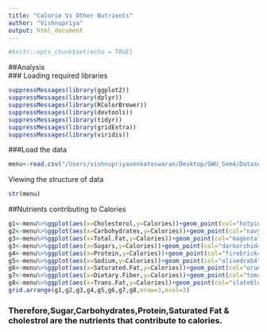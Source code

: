 ```yaml
---
title: "Calorie Vs Other Nutrients"
author: "Vishnupriya"
output: html_document
---
```


```r
#knitr::opts_chunk$set(echo = TRUE)
```

##Analysis  
### Loading required libraries  
```r
suppressMessages(library(ggplot2))
suppressMessages(library(dplyr))
suppressMessages(library(RColorBrewer))
suppressMessages(library(devtools))
suppressMessages(library(tidyr))
suppressMessages(library(gridExtra))
suppressMessages(library(viridis))
```  
  
###Load the data  
```r
menu<-read.csv("/Users/vishnupriyavenkateswaran/Desktop/GWU_Sem4/Datasets/Mc D/menu.csv")
```

Viewing the structure of data  
```r
str(menu)
```
  ##Nutrients contributing to Calories  
```r
g1<-menu%>%ggplot(aes(x=Cholesterol,y=Calories))+geom_point(col="hotpink")+geom_smooth(method="lm",col="hotpink")
g2<-menu%>%ggplot(aes(x=Carbohydrates,y=Calories))+geom_point(col="navyblue")+geom_smooth(method="lm",col="navyblue")
g3<-menu%>%ggplot(aes(x=Total.Fat,y=Calories))+geom_point(col="magenta")+geom_smooth(method="lm",col="magenta")
g3<-menu%>%ggplot(aes(x=Sugars,y=Calories))+geom_point(col="darkorchid4")+geom_smooth(method="lm",col="darkorchid4")
g4<-menu%>%ggplot(aes(x=Protein,y=Calories))+geom_point(col="firebrick4")+geom_smooth(method="lm",col="firebrick4")
g5<-menu%>%ggplot(aes(x=Sodium,y=Calories))+geom_point(col="olivedrab4")+geom_smooth(method="lm",col="olivedrab4")
g6<-menu%>%ggplot(aes(x=Saturated.Fat,y=Calories))+geom_point(col="orange4")+geom_smooth(method="lm",col="orange4")
g7<-menu%>%ggplot(aes(x=Dietary.Fiber,y=Calories))+geom_point(col="tomato4")+geom_smooth(method="lm",col="tomato4")
g8<-menu%>%ggplot(aes(x=Trans.Fat,y=Calories))+geom_point(col="slateblue4")+geom_smooth(method="lm",col="slateblue4")
grid.arrange(g1,g2,g3,g4,g5,g6,g7,g8,nrow=3,ncol=3)
``` 

### Therefore,Sugar,Carbohydrates,Protein,Saturated Fat & cholestrol are the nutrients that contribute to calories.